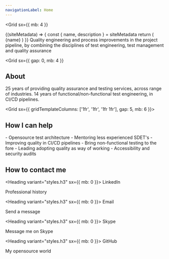 ```yaml
---
navigationLabel: Home
---
```



<Grid
  sx={{
    mb: 4
  }}
>

<SiteMetaData>
  {(siteMetadata) => {
    const { name, description } = siteMetadata
    return (
      <Fragment>
        <Heading variant="styles.h1">{name}</Heading>
      </Fragment>
    )
  }}
</SiteMetaData>

<Message variant='secondary'>
  Quality engineering and process improvements in the project pipeline, by combining the disciplines of test engineering, test management and quality assurance
</Message>

</Grid>

<Grid
  sx={{
    gap: 0,
    mb: 4
  }}
>

## About

<Text as="p" >25 years of providing quality assurance and testing services, across range of industries.</Text>
<Text as="p" >14 years of functional/non-functional test engineering, in CI/CD pipelines.</Text>

</Grid>

<Grid  sx={{ gridTemplateColumns: ['1fr', '1fr', '1fr 1fr'], gap: 5, mb: 6 }}>  

<Box>

## How I can help

<Text as="p" >- Opensource test architecture</Text>
<Text as="p" >- Mentoring less experienced SDET's</Text>
<Text as="p" >- Improving quality in CI/CD pipelines</Text>
<Text as="p" >- Bring non-functional testing to the fore</Text>
<Text as="p" >- Leading adopting quality as way of working</Text>
<Text as="p" >- Accessibility and security audits</Text>

</Box>

<Box>

## How to contact me

<Heading variant="styles.h3" sx={{ mb: 0 }}>
  LinkedIn
</Heading>
<Link href="https://www.linkedin.com/in/jaffamonkey/" variant="styles.a">
  Professional history
</Link>

<Heading variant="styles.h3" sx={{ mb: 0 }}>
  Email
</Heading>
<Link href="mailto:paullittlebury@gmail.com" variant="styles.a">
  Send a message
</Link>

<Heading variant="styles.h3" sx={{ mb: 0 }}>
  Skype
</Heading>
<Link href="skype:jaffamonkey?chat" variant="styles.a">
  Message me on Skype
</Link>

<Heading variant="styles.h3" sx={{ mb: 0 }}>
  GitHub
</Heading>
<Link href="mailto:paullittlebury@gmail.com" variant="styles.a">
  My opensource world
</Link>

</Box>

</Grid>

